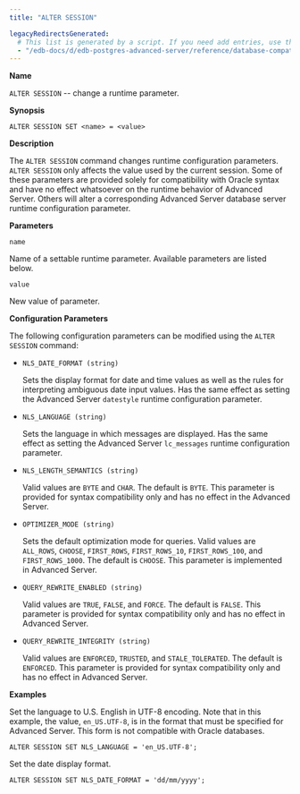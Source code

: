 ```yaml
---
title: "ALTER SESSION"

legacyRedirectsGenerated:
  # This list is generated by a script. If you need add entries, use the `legacyRedirects` key.
  - "/edb-docs/d/edb-postgres-advanced-server/reference/database-compatibility-for-oracle-developers-reference-guide/10/Database_Compatibility_for_Oracle_Developers_Reference_Guide.1.026.html"
---
```


<div id="alter_session" class="registered_link"></div>

**Name**

`ALTER SESSION` -- change a runtime parameter.

**Synopsis**

```text
ALTER SESSION SET <name> = <value>
```

**Description**

The `ALTER SESSION` command changes runtime configuration parameters. `ALTER SESSION` only affects the value used by the current session. Some of these parameters are provided solely for compatibility with Oracle syntax and have no effect whatsoever on the runtime behavior of Advanced Server. Others will alter a corresponding Advanced Server database server runtime configuration parameter.

**Parameters**

`name`

 Name of a settable runtime parameter. Available parameters are listed below.

`value`

 New value of parameter.

**Configuration Parameters**

The following configuration parameters can be modified using the `ALTER SESSION` command:

-   `NLS_DATE_FORMAT (string)`

    Sets the display format for date and time values as well as the rules for interpreting ambiguous date input values. Has the same effect as setting the Advanced Server `datestyle` runtime configuration parameter.

-   `NLS_LANGUAGE (string)`

    Sets the language in which messages are displayed. Has the same effect as setting the Advanced Server `lc_messages` runtime configuration parameter.

-   `NLS_LENGTH_SEMANTICS (string)`

    Valid values are `BYTE` and `CHAR`. The default is `BYTE`. This parameter is provided for syntax compatibility only and has no effect in the Advanced Server.

-   `OPTIMIZER_MODE (string)`

    Sets the default optimization mode for queries. Valid values are `ALL_ROWS`, `CHOOSE`, `FIRST_ROWS`, `FIRST_ROWS_10`, `FIRST_ROWS_100`, and `FIRST_ROWS_1000`. The default is `CHOOSE`. This parameter is implemented in Advanced Server.

-   `QUERY_REWRITE_ENABLED (string)`

    Valid values are `TRUE`, `FALSE`, and `FORCE`. The default is `FALSE`. This parameter is provided for syntax compatibility only and has no effect in Advanced Server.

-   `QUERY_REWRITE_INTEGRITY (string)`

    Valid values are `ENFORCED`, `TRUSTED`, and `STALE_TOLERATED`. The default is `ENFORCED`. This parameter is provided for syntax compatibility only and has no effect in Advanced Server.

**Examples**

Set the language to U.S. English in UTF-8 encoding. Note that in this example, the value, `en_US.UTF-8`, is in the format that must be specified for Advanced Server. This form is not compatible with Oracle databases.

```text
ALTER SESSION SET NLS_LANGUAGE = 'en_US.UTF-8';
```

Set the date display format.

```text
ALTER SESSION SET NLS_DATE_FORMAT = 'dd/mm/yyyy';
```
